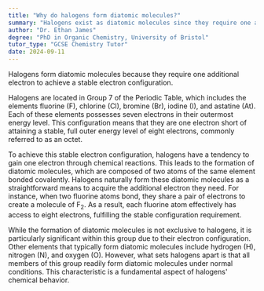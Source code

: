 ```yaml
---
title: "Why do halogens form diatomic molecules?"
summary: "Halogens exist as diatomic molecules since they require one additional electron to attain a stable electron configuration."
author: "Dr. Ethan James"
degree: "PhD in Organic Chemistry, University of Bristol"
tutor_type: "GCSE Chemistry Tutor"
date: 2024-09-11
---
```


Halogens form diatomic molecules because they require one additional electron to achieve a stable electron configuration.

Halogens are located in Group 7 of the Periodic Table, which includes the elements fluorine ($\text{F}$), chlorine ($\text{Cl}$), bromine ($\text{Br}$), iodine ($\text{I}$), and astatine ($\text{At}$). Each of these elements possesses seven electrons in their outermost energy level. This configuration means that they are one electron short of attaining a stable, full outer energy level of eight electrons, commonly referred to as an octet.

To achieve this stable electron configuration, halogens have a tendency to gain one electron through chemical reactions. This leads to the formation of diatomic molecules, which are composed of two atoms of the same element bonded covalently. Halogens naturally form these diatomic molecules as a straightforward means to acquire the additional electron they need. For instance, when two fluorine atoms bond, they share a pair of electrons to create a molecule of $\text{F}_2$. As a result, each fluorine atom effectively has access to eight electrons, fulfilling the stable configuration requirement.

While the formation of diatomic molecules is not exclusive to halogens, it is particularly significant within this group due to their electron configuration. Other elements that typically form diatomic molecules include hydrogen ($\text{H}$), nitrogen ($\text{N}$), and oxygen ($\text{O}$). However, what sets halogens apart is that all members of this group readily form diatomic molecules under normal conditions. This characteristic is a fundamental aspect of halogens' chemical behavior.
    